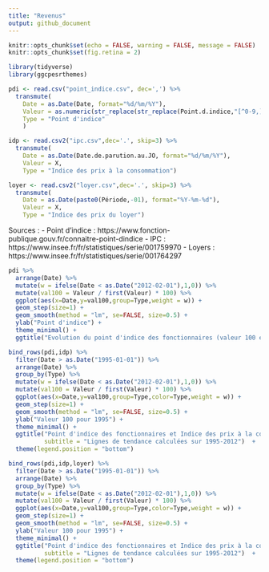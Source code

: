 ```yaml
---
title: "Revenus"
output: github_document
---
```


```r
knitr::opts_chunk$set(echo = FALSE, warning = FALSE, message = FALSE)
knitr::opts_chunk$set(fig.retina = 2)

library(tidyverse)
library(ggcpesrthemes)

pdi <- read.csv("point_indice.csv", dec=',') %>%
  transmute(
    Date = as.Date(Date, format="%d/%m/%Y"),
    Valeur = as.numeric(str_replace(str_replace(Point.d.indice,"[^0-9,]",""), ",",".")),
    Type = "Point d'indice"
    ) 

idp <- read.csv2("ipc.csv",dec='.', skip=3) %>% 
  transmute(
    Date = as.Date(Date.de.parution.au.JO, format="%d/%m/%Y"),
    Valeur = X,
    Type = "Indice des prix à la consommation")

loyer <- read.csv2("loyer.csv",dec='.', skip=3) %>% 
  transmute(
    Date = as.Date(paste0(Période,-01), format="%Y-%m-%d"),
    Valeur = X,
    Type = "Indice des prix du loyer")
```

Sources : 
- Point d'indice : https://www.fonction-publique.gouv.fr/connaitre-point-dindice
- IPC : https://www.insee.fr/fr/statistiques/serie/001759970
- Loyers : https://www.insee.fr/fr/statistiques/serie/001764297

```r
pdi %>% 
  arrange(Date) %>%
  mutate(w = ifelse(Date < as.Date("2012-02-01"),1,0)) %>%
  mutate(val100 = Valeur / first(Valeur) * 100) %>%
  ggplot(aes(x=Date,y=val100,group=Type,weight = w)) +
  geom_step(size=1) +
  geom_smooth(method = "lm", se=FALSE, size=0.5) +
  ylab("Point d'indice") +
  theme_minimal() +
  ggtitle("Evolution du point d'indice des fonctionnaires (valeur 100 en 1995)") 
```

```r
bind_rows(pdi,idp) %>% 
  filter(Date > as.Date("1995-01-01")) %>%
  arrange(Date) %>%
  group_by(Type) %>%
  mutate(w = ifelse(Date < as.Date("2012-02-01"),1,0)) %>%
  mutate(val100 = Valeur / first(Valeur) * 100) %>%
  ggplot(aes(x=Date,y=val100,group=Type,color=Type,weight = w)) +
  geom_step(size=1) +
  geom_smooth(method = "lm", se=FALSE, size=0.5) +
  ylab("Valeur 100 pour 1995") +
  theme_minimal() +
  ggtitle("Point d'indice des fonctionnaires et Indice des prix à la consommation", 
          subtitle = "Lignes de tendance calculées sur 1995-2012")  +
  theme(legend.position = "bottom")
```


```r
bind_rows(pdi,idp,loyer) %>% 
  filter(Date > as.Date("1995-01-01")) %>%
  arrange(Date) %>%
  group_by(Type) %>%
  mutate(w = ifelse(Date < as.Date("2012-02-01"),1,0)) %>%
  mutate(val100 = Valeur / first(Valeur) * 100) %>%
  ggplot(aes(x=Date,y=val100,group=Type,color=Type,weight = w)) +
  geom_step(size=1) +
  geom_smooth(method = "lm", se=FALSE, size=0.5) +
  ylab("Valeur 100 pour 1995") +
  theme_minimal() +
  ggtitle("Point d'indice des fonctionnaires et Indice des prix à la consommation et loyers", 
          subtitle = "Lignes de tendance calculées sur 1995-2012")  +
  theme(legend.position = "bottom")
```
